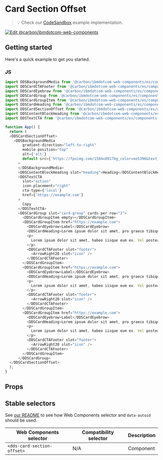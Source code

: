 
# Card Section Offset

> 💡 Check our
> [CodeSandbox](https://githubbox.com/carbon-design-system/carbon-for-ibm-dotcom/tree/main/packages/web-components/examples/codesandbox/components-react/card-section-offset)
> example implementation.

[![Edit @carbon/ibmdotcom-web-components](https://codesandbox.io/static/img/play-codesandbox.svg)](https://githubbox.com/carbon-design-system/carbon-for-ibm-dotcom/tree/main/packages/web-components/examples/codesandbox/components-react/card-section-offset)

## Getting started

Here's a quick example to get you started.

### JS

```javascript
import DDSBackgroundMedia from '@carbon/ibmdotcom-web-components/es/components-react/background-media/background-media';
import DDSCardCTAFooter from '@carbon/ibmdotcom-web-components/es/components-react/cta/card-cta-footer';
import DDSCardEyebrow from '@carbon/ibmdotcom-web-components/es/components-react/card/card-eyebrow';
import DDSCardGroup from '@carbon/ibmdotcom-web-components/es/components-react/card-group/card-group';
import DDSCardGroupItem from '@carbon/ibmdotcom-web-components/es/components-react/card-group/card-group-item';
import DDSCardHeading from '@carbon/ibmdotcom-web-components/es/components-react/card/card-heading';
import DDSCardSectionOffset from '@carbon/ibmdotcom-web-components/es/components-react/card-section-offset/card-section-offset';
import DDSContentBlockHeading from '@carbon/ibmdotcom-web-components/es/components-react/content-block/content-block-heading';
import DDSTextCTA from '@carbon/ibmdotcom-web-components/es/components-react/cta/text-cta';

function App() {
  return (
  <DDSCardSectionOffset>
    <DDSBackgroundMedia
        gradient-direction="left-to-right"
        mobile-position="top"
        alt={'alt'}
        default-src={'https://fpoimg.com/1584x891?bg_color=ee5396&text_color=161616'}
      >
      </DDSBackgroundMedia>
      <DDSContentBlockHeading slot="heading">Heading</DDSContentBlockHeading>
      <DDSTextCTA
        slot="action"
        icon-placement="right"
        cta-type={'local'}
        href={'https://example.com'}
      >
        Copy
      </DDSTextCTA>
      <DDSCardGroup slot="card-group" cards-per-row="2">
        <DDSCardGroupItem empty></DDSCardGroupItem>
        <DDSCardGroupItem href="https://example.com">
          <DDSCardEyebrow>Label</DDSCardEyebrow>
          <DDSCardHeading>Lorem ipsum dolor sit amet, pro graeco tibique an</DDSCardHeading>
          <p>
            Lorem ipsum dolor sit amet, habeo iisque eum ex. Vel postea singulis democritum ex. Illud ullum graecis
          </p>
          <DDSCardCTAFooter slot="footer">
            <ArrowRight20 slot="icon" />
          </DDSCardCTAFooter>
        </DDSCardGroupItem>
        <DDSCardGroupItem href="https://example.com">
          <DDSCardEyebrow>Label</DDSCardEyebrow>
          <DDSCardHeading>Lorem ipsum dolor sit amet, pro graeco tibique an</DDSCardHeading>
          <p>
            Lorem ipsum dolor sit amet, habeo iisque eum ex. Vel postea singulis democritum ex. Illud ullum graecis
          </p>
          <DDSCardCTAFooter slot="footer">
            <ArrowRight20 slot="icon" />
          </DDSCardCTAFooter>
        </DDSCardGroupItem>
        <DDSCardGroupItem href="https://example.com">
          <DDSCardEyebrow>Label</DDSCardEyebrow>
          <DDSCardHeading>Lorem ipsum dolor sit amet, pro graeco tibique an</DDSCardHeading>
          <p>
            Lorem ipsum dolor sit amet, habeo iisque eum ex. Vel postea singulis democritum ex. Illud ullum graecis
          </p>
          <DDSCardCTAFooter slot="footer">
            <ArrowRight20 slot="icon" />
          </DDSCardCTAFooter>
        </DDSCardGroupItem>
      </DDSCardGroup>
  </DDSCardSectionOffset>
  );
}
```

## Props

<Props of={PropTypesRef} />

## Stable selectors

See [our README](https://github.com/carbon-design-system/carbon-for-ibm-dotcom/tree/main/packages/web-components#stable-selectors-for-analytics-and-integratione2e-testing-in-web-components) to see how Web Components selector and `data-autoid` should be used.

| Web Components selector | Compatibility selector | Description |
| ----------------------- | ---------------------- | ----------- |
| `<dds-card-section-offset>`        | N/A                    | Component   |

<Description markdown={contributing} />
